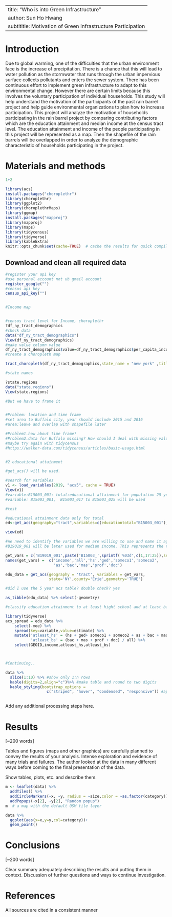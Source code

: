
---
title: "Who is into Green Infrastructure"
author: Sun Ho Hwang
subtititle: Motivation of Green Infrastructure Participation
---

# Introduction

 Due to global warming, one of the difficulties that the urban
environment face is the increase of precipitation. There is a chance
that this will lead to water pollution as the stormwater that runs
through the urban impervious surface collects pollutants and enters the
sewer system. There has been continuous effort to implement green
infrastructure to adapt to this environmental change. However there are
certain limits because this involves the voluntary participation of
individual households. This study will help understand the motivation of the participants of the past rain barrel project and help guide environmental organizations to plan how to increase participation.
This project will analyze the motivation of households participating in the rain barrel project by comparing contributing factors which are the education attainment and median income at the census tract level. The education attainment and income of the people participating in this project will be represented as a map. Then the shapefile of the rain barrels will be overlapped in order to analyze the demographic characteristic of households participating in the project. 


# Materials and methods

```r
1+2
```

```r
library(acs)
install.packages("choroplethr")
library(choroplethr)
library(ggplot2)
library(choroplethrMaps)
library(ggmap)
install.packages("mapproj")
library(mapproj)
library(maps)
library(tidycensus)
library(tidyverse)
library(kableExtra)
knitr::opts_chunk$set(cache=TRUE)  # cache the results for quick compiling
```

## Download and clean all required data
```r

#register your api key
#use personal account not ub gmail account
register_google("")
#census api key
census_api_key("")


#Income map


#census tract level for Income, choroplethr
?df_ny_tract_demographics
#check data
data("df_ny_tract_demographics")
View(df_ny_tract_demographics)
#make value column value
df_ny_tract_demographics$value=df_ny_tract_demographics$per_capita_income
#create a choropleth map

tract_choropleth(df_ny_tract_demographics,state_name = "new york" ,title="Per Capita Income Estimates",legend = "Dollars",num_colors = 7)

#state names

?state.regions
data("state.regions")
View(state.regions)

#But we have to frame it


#Problem: location and time frame
#set area to Buffalo city, year should include 2015 and 2016
#area:leave and overlap with shapefile later

#Problem1.how about time frame?
#Problem2.data for Buffalo missing? How should I deal with missing values?
#maybe try again with tidycensus
#https://walker-data.com/tidycensus/articles/basic-usage.html


#2 educational attainment

#get_acs() will be used.

#search for variables
v1 <- load_variables(2019, "acs5", cache = TRUE)
View(v1)
#variable:B15003_001: total:educational attainment for population 25 years and older
#variable: B15003_001,  B15003_017 to B15003_025 will be used

#test

#educational attainment data only for total
ed<-get_acs(geography="tract",variables=c(educationtotal="B15003_001"),county="Erie",state="NY",year=2019)

view(ed)

#We need to identify the variables we are willing to use and name it again to make it understandable.
#B19019_001 will be later used for median income. This represents the total of median household income by household size. 

get_vars = c('B19019_001',paste('B15003_',sprintf('%03d',c(1,17:25)),sep=''))
names(get_vars) =  c('income','all','hs','ged','someco1','someco2',
                     'as','bac','mas','prof','doc')

edu_data = get_acs(geography = 'tract', variables = get_vars,
                   state='NY',county='Erie',geometry='TRUE')

#did I use the 5 year acs table? double check? yes

as_tibble(edu_data) %>% select(-geometry)

#classify education attainment to at least hight school and at least bachelor degree

library(tidyverse)                     
acs_spread = edu_data %>% 
    select(-moe) %>% 
    spread(key=variable,value=estimate) %>%
    mutate('atleast_hs' = (hs + ged+ someco1 + someco2 + as + bac + mas + prof + doc) / all,
           'atleast_bs' = (bac + mas + prof + doc) / all) %>%
    select(GEOID,income,atleast_hs,atleast_bs)



#Continuing..


```

```r
data %>% 
  slice(1:10) %>% #show only 1:n rows
  kable(digits=2,align="c")%>% #make table and round to two digits
  kable_styling(bootstrap_options = 
                  c("striped", "hover", "condensed", "responsive")) #apply other formatting



```

Add any additional processing steps here.

# Results

[~200 words]

Tables and figures (maps and other graphics) are carefully planned to convey the results of your analysis. Intense exploration and evidence of many trials and failures. The author looked at the data in many different ways before coming to the final presentation of the data.

Show tables, plots, etc. and describe them.

```r
m <- leaflet(data) %>% 
  addTiles() %>% 
  addCircleMarkers(~x, ~y, radius = ~size,color = ~as.factor(category)) %>% 
  addPopups(~x[2], ~y[2], "Random popup")
m  # a map with the default OSM tile layer
```


```r
data %>% 
  ggplot(aes(x=x,y=y,col=category))+
  geom_point()
```

# Conclusions

[~200 words]

Clear summary adequately describing the results and putting them in context. Discussion of further questions and ways to continue investigation.

# References

All sources are cited in a consistent manner




